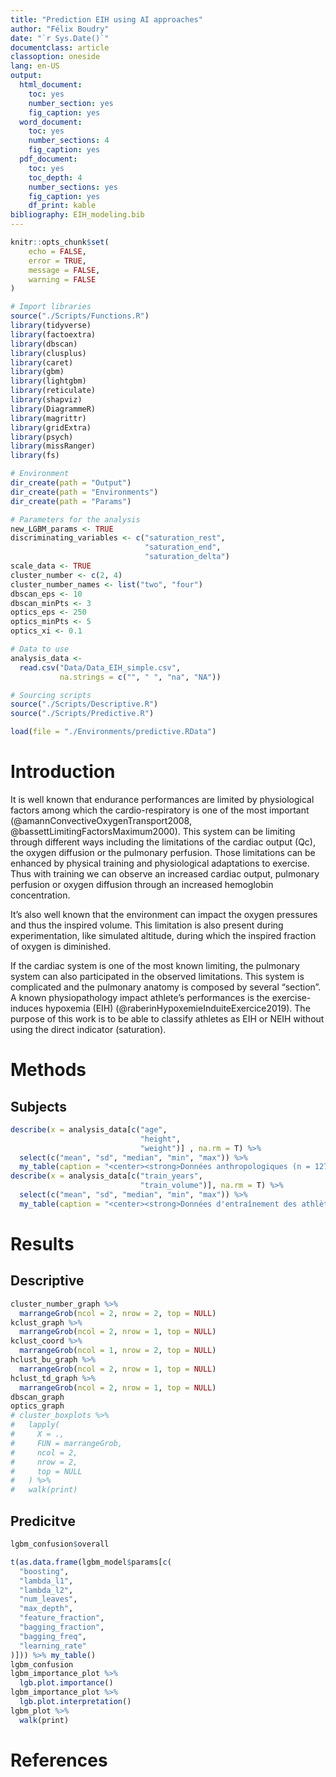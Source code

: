 ```yaml
---
title: "Prediction EIH using AI approaches"
author: "Félix Boudry"
date: "`r Sys.Date()`"
documentclass: article
classoption: oneside
lang: en-US
output:
  html_document:
    toc: yes
    number_section: yes
    fig_caption: yes
  word_document:
    toc: yes
    number_sections: 4
    fig_caption: yes
  pdf_document:
    toc: yes
    toc_depth: 4
    number_sections: yes
    fig_caption: yes
    df_print: kable
bibliography: EIH_modeling.bib
---
```


```r
knitr::opts_chunk$set(
	echo = FALSE,
	error = TRUE,
	message = FALSE,
	warning = FALSE
)

# Import libraries
source("./Scripts/Functions.R")
library(tidyverse)
library(factoextra)
library(dbscan)
library(clusplus)
library(caret)
library(gbm)
library(lightgbm)
library(reticulate)
library(shapviz)
library(DiagrammeR)
library(magrittr)
library(gridExtra)
library(psych)
library(missRanger)
library(fs)

# Environment
dir_create(path = "Output")
dir_create(path = "Environments")
dir_create(path = "Params")

# Parameters for the analysis
new_LGBM_params <- TRUE
discriminating_variables <- c("saturation_rest",
                              "saturation_end",
                              "saturation_delta")
scale_data <- TRUE
cluster_number <- c(2, 4)
cluster_number_names <- list("two", "four")
dbscan_eps <- 10
dbscan_minPts <- 3
optics_eps <- 250
optics_minPts <- 5
optics_xi <- 0.1
```

```r
# Data to use
analysis_data <-
  read.csv("Data/Data_EIH_simple.csv",
           na.strings = c("", " ", "na", "NA"))

# Sourcing scripts
source("./Scripts/Descriptive.R")
source("./Scripts/Predictive.R")
```

```r
load(file = "./Environments/predictive.RData")
```

# Introduction

It is well known that endurance performances are limited by physiological
factors among which the cardio-respiratory is one of the most important
(@amannConvectiveOxygenTransport2008, @bassettLimitingFactorsMaximum2000). This
system can be limiting through different ways including the limitations of the
cardiac output (Qc), the oxygen diffusion or the pulmonary perfusion. Those
limitations can be enhanced by physical training and physiological adaptations
to exercise. Thus with training we can observe an increased cardiac output,
pulmonary perfusion or oxygen diffusion through an increased hemoglobin
concentration.

It's also well known that the environment can impact the oxygen pressures and
thus the inspired volume. This limitation is also present during
experimentation, like simulated altitude, during which the inspired fraction of
oxygen is diminished.

If the cardiac system is one of the most known limiting, the pulmonary system
can also participated in the observed limitations. This system is complicated
and the pulmonary anatomy is composed by several "section". A known
physiopathology impact athlete's performances is the exercise-induces hypoxemia
(EIH) (@raberinHypoxemieInduiteExercice2019). The purpose of this work is to be
able to classify athletes as EIH or NEIH without using the direct indicator
(saturation).

# Methods

## Subjects

```r
describe(x = analysis_data[c("age",
                             "height",
                             "weight")] , na.rm = T) %>%
  select(c("mean", "sd", "median", "min", "max")) %>%
  my_table(caption = "<center><strong>Données anthropologiques (n = 127)</center></strong>")
describe(x = analysis_data[c("train_years",
                             "train_volume")], na.rm = T) %>%
  select(c("mean", "sd", "median", "min", "max")) %>%
  my_table(caption = "<center><strong>Données d'entraînement des athlètes (n = 127)</center></strong>")
```

# Results

## Descriptive

```r
cluster_number_graph %>%
  marrangeGrob(ncol = 2, nrow = 2, top = NULL)
kclust_graph %>%
  marrangeGrob(ncol = 2, nrow = 1, top = NULL)
kclust_coord %>%
  marrangeGrob(ncol = 1, nrow = 2, top = NULL)
hclust_bu_graph %>%
  marrangeGrob(ncol = 2, nrow = 1, top = NULL)
hclust_td_graph %>%
  marrangeGrob(ncol = 2, nrow = 1, top = NULL)
dbscan_graph
optics_graph
# cluster_boxplots %>%
#   lapply(
#     X = .,
#     FUN = marrangeGrob,
#     ncol = 2,
#     nrow = 2,
#     top = NULL
#   ) %>%
#   walk(print)
```

## Predicitve

```r
lgbm_confusion$overall
```

```r
t(as.data.frame(lgbm_model$params[c(
  "boosting",
  "lambda_l1",
  "lambda_l2",
  "num_leaves",
  "max_depth",
  "feature_fraction",
  "bagging_fraction",
  "bagging_freq",
  "learning_rate"
)])) %>% my_table()
lgbm_confusion
lgbm_importance_plot %>%
  lgb.plot.importance()
lgbm_importance_plot %>%
  lgb.plot.interpretation()
lgbm_plot %>%
  walk(print)
```

# References

<div id="refs"></div>
